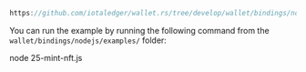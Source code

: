 ```js reference
https://github.com/iotaledger/wallet.rs/tree/develop/wallet/bindings/nodejs/examples/25-mint-nft.js
```

You can run the example by running the following command from the `wallet/bindings/nodejs/examples/` folder:

<CodeBlock className="language-bash">
    node 25-mint-nft.js
</CodeBlock>

